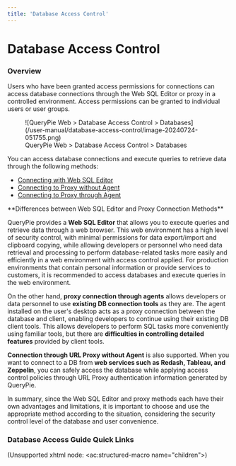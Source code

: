 ```yaml
---
title: 'Database Access Control'
---
```



# Database Access Control

### Overview

Users who have been granted access permissions for connections can access database connections through the Web SQL Editor or proxy in a controlled environment. Access permissions can be granted to individual users or user groups.

<figure data-layout="center" data-align="center">
![QueryPie Web &gt; Database Access Control &gt; Databases](/user-manual/database-access-control/image-20240724-051755.png)
<figcaption>
QueryPie Web &gt; Database Access Control &gt; Databases
</figcaption>
</figure>

You can access database connections and execute queries to retrieve data through the following methods:

* [Connecting with Web SQL Editor](database-access-control/connecting-with-web-sql-editor)
* [Connecting to Proxy without Agent](database-access-control/connecting-to-proxy-without-agent)
* [Connecting to Proxy through Agent](user-agent)

<Callout type="info">
**Differences between Web SQL Editor and Proxy Connection Methods**

QueryPie provides a **Web SQL Editor** that allows you to execute queries and retrieve data through a web browser. This web environment has a high level of security control, with minimal permissions for data export/import and clipboard copying, while allowing developers or personnel who need data retrieval and processing to perform database-related tasks more easily and efficiently in a web environment with access control applied. For production environments that contain personal information or provide services to customers, it is recommended to access databases and execute queries in the web environment.

On the other hand, **proxy connection through agents** allows developers or data personnel to use **existing DB connection tools** as they are. The agent installed on the user's desktop acts as a proxy connection between the database and client, enabling developers to continue using their existing DB client tools. This allows developers to perform SQL tasks more conveniently using familiar tools, but there are **difficulties in controlling detailed features** provided by client tools.

**Connection through URL Proxy without Agent** is also supported. When you want to connect to a DB from **web services such as Redash, Tableau, and Zeppelin**, you can safely access the database while applying access control policies through URL Proxy authentication information generated by QueryPie.

In summary, since the Web SQL Editor and proxy methods each have their own advantages and limitations, it is important to choose and use the appropriate method according to the situation, considering the security control level of the database and user convenience.
</Callout>

### Database Access Guide Quick Links

(Unsupported xhtml node: &lt;ac:structured-macro name="children"&gt;)